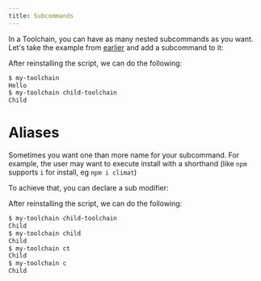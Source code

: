 ```yaml
---
title: Subcommands
---
```



In a Toolchain, you can have as many nested subcommands as you want.
Let's take the example from [earlier](/docs/cli-dsl-reference/toolchain) and add a subcommand to it:

<Toolchain/>

After reinstalling the script, we can do the following:
```sh title="Console"
$ my-toolchain
Hello
$ my-toolchain child-toolchain
Child
```

# Aliases

Sometimes you want one than more name for your subcommand. For example, the user may want 
to execute install with a shorthand (like `npm` supports `i` for install, eg `npm i climat`)

To achieve that, you can declare a sub modifier:

<Aliases/>

After reinstalling the script, we can do the following:

```sh title=Console
$ my-toolchain child-toolchain
Child
$ my-toolchain child
Child
$ my-toolchain ct
Child
$ my-toolchain c
Child
```